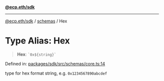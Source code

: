 [**@ecp.eth/sdk**](/sdk-reference/index.mdx)

***

[@ecp.eth/sdk](/sdk-reference/index.mdx) / [schemas](/sdk-reference/schemas/index.mdx) / Hex

# Type Alias: Hex

> **Hex**: `` `0x${string}` ``

Defined in: [packages/sdk/src/schemas/core.ts:14](https://github.com/ecp-eth/comments-monorepo/blob/main/packages/sdk/src/schemas/core.ts#L14)

type for hex format string, e.g. `0x1234567890abcdef`

